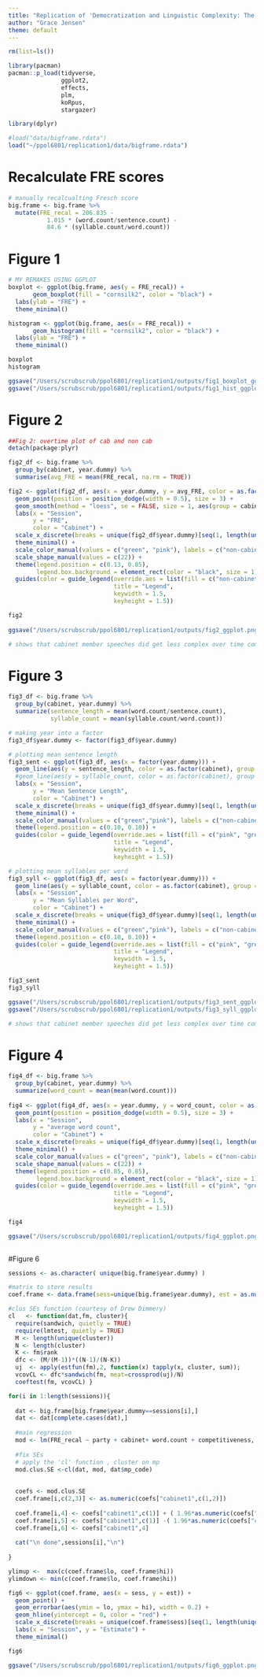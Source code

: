 ```yaml
---
title: "Replication of 'Democratization and Linguistic Complexity: The Effect of Franchise Extension on Parliamentary Discourse, 1832--1915'"
author: "Grace Jensen"
theme: default
---
```


```r
rm(list=ls())

library(pacman)
pacman::p_load(tidyverse,
               ggplot2,
               effects,
               plm,
               koRpus,
               stargazer) 

library(dplyr)

#load("data/bigframe.rdata")
load("~/ppol6801/replication1/data/bigframe.rdata")
```

# Recalculate FRE scores 
```r
# manually recalcualting Fresch score
big.frame <- big.frame %>%
  mutate(FRE_recal = 206.835 -
           1.015 * (word.count/sentence.count) -
           84.6 * (syllable.count/word.count))

```

# Figure 1 
```r
# MY REMAKES USING GGPLOT
boxplot <- ggplot(big.frame, aes(y = FRE_recal)) + 
       geom_boxplot(fill = "cornsilk2", color = "black") +
  labs(ylab = "FRE") +
  theme_minimal()

histogram <- ggplot(big.frame, aes(x = FRE_recal)) + 
       geom_histogram(fill = "cornsilk2", color = "black") +
  labs(ylab = "FRE") +
  theme_minimal()

boxplot
histogram

ggsave("/Users/scrubscrub/ppol6801/replication1/outputs/fig1_boxplot_ggplot.png", boxplot)
ggsave("/Users/scrubscrub/ppol6801/replication1/outputs/fig1_hist_ggplot.png", histogram)

```

# Figure 2
```r
##Fig 2: overtime plot of cab and non cab
detach(package:plyr)

fig2_df <- big.frame %>%
  group_by(cabinet, year.dummy) %>%
  summarise(avg_FRE = mean(FRE_recal, na.rm = TRUE))

fig2 <- ggplot(fig2_df, aes(x = year.dummy, y = avg_FRE, color = as.factor(cabinet))) +
  geom_point(position = position_dodge(width = 0.5), size = 3) +
  geom_smooth(method = "loess", se = FALSE, size = 1, aes(group = cabinet)) +
  labs(x = "Session",
       y = "FRE",
       color = "Cabinet") +
  scale_x_discrete(breaks = unique(fig2_df$year.dummy)[seq(1, length(unique(fig2_df$year.dummy)), length.out = 6)]) +
  theme_minimal() +
  scale_color_manual(values = c("green", "pink"), labels = c("non-cabinet", "cabinet"))+
  scale_shape_manual(values = c(22)) +
  theme(legend.position = c(0.13, 0.85),
        legend.box.background = element_rect(color = "black", size = 1)) +
  guides(color = guide_legend(override.aes = list(fill = c("non-cabinet" = "green", "cabinet" = "pink")),
                              title = "Legend",
                              keywidth = 1.5,
                              keyheight = 1.5))

fig2
  
ggsave("/Users/scrubscrub/ppol6801/replication1/outputs/fig2_ggplot.png", fig2)

# shows that cabinet member speeches did get less complex over time compared to non-cabinet members
```

# Figure 3
```r

fig3_df <- big.frame %>%
  group_by(cabinet, year.dummy) %>%
  summarize(sentence_length = mean(word.count/sentence.count),
            syllable_count = mean(syllable.count/word.count))

# making year into a factor
fig3_df$year.dummy <- factor(fig3_df$year.dummy)

# plotting mean sentence length
fig3_sent <- ggplot(fig3_df, aes(x = factor(year.dummy))) +
  geom_line(aes(y = sentence_length, color = as.factor(cabinet), group = cabinet), size = 2) +
  #geom_line(aes(y = syllable_count, color = as.factor(cabinet), group = cabinet), linetype = 2, size = 1) +
  labs(x = "Session",
       y = "Mean Sentence Length",
       color = "Cabinet") +
  scale_x_discrete(breaks = unique(fig3_df$year.dummy)[seq(1, length(unique(fig3_df$year.dummy)), length.out = 3)]) +
  theme_minimal() +
  scale_color_manual(values = c("green","pink"), labels = c("non-cabinet", "cabinet")) +
  theme(legend.position = c(0.10, 0.10)) +
  guides(color = guide_legend(override.aes = list(fill = c("pink", "green")),
                              title = "Legend",
                              keywidth = 1.5,
                              keyheight = 1.5))

# plotting mean syllables per word
fig3_syll <- ggplot(fig3_df, aes(x = factor(year.dummy))) +
  geom_line(aes(y = syllable_count, color = as.factor(cabinet), group = cabinet), size = 2) +
  labs(x = "Session",
       y = "Mean Syllables per Word",
       color = "Cabinet") +
  scale_x_discrete(breaks = unique(fig3_df$year.dummy)[seq(1, length(unique(fig3_df$year.dummy)), length.out = 3)]) +
  theme_minimal() +
  scale_color_manual(values = c("green","pink"), labels = c("non-cabinet", "cabinet")) +
  theme(legend.position = c(0.10, 0.10)) +
  guides(color = guide_legend(override.aes = list(fill = c("pink", "green")),
                              title = "Legend",
                              keywidth = 1.5,
                              keyheight = 1.5))

fig3_sent
fig3_syll

ggsave("/Users/scrubscrub/ppol6801/replication1/outputs/fig3_sent_ggplot.png", fig3_sent)
ggsave("/Users/scrubscrub/ppol6801/replication1/outputs/fig3_syll_ggplot.png", fig3_syll)

# shows that cabinet member speeches did get less complex over time compared to non-cabinet members
```

# Figure 4 
```r

fig4_df <- big.frame %>%
  group_by(cabinet, year.dummy) %>%
  summarize(word_count = mean(mean(word.count)))
  
fig4 <- ggplot(fig4_df, aes(x = year.dummy, y = word_count, color = as.factor(cabinet))) +
  geom_point(position = position_dodge(width = 0.5), size = 3) +
  labs(x = "Session",
       y = "average word count",
       color = "Cabinet") +
  scale_x_discrete(breaks = unique(fig4_df$year.dummy)[seq(1, length(unique(fig4_df$year.dummy)), length.out = 15)]) +
  theme_minimal() +
  scale_color_manual(values = c("green", "pink"), labels = c("non-cabinet", "cabinet"))+
  scale_shape_manual(values = c(22)) +
  theme(legend.position = c(0.85, 0.85),
        legend.box.background = element_rect(color = "black", size = 1)) +
  guides(color = guide_legend(override.aes = list(fill = c("pink", "green")),
                              title = "Legend",
                              keywidth = 1.5,
                              keyheight = 1.5))

fig4

ggsave("/Users/scrubscrub/ppol6801/replication1/outputs/fig4_ggplot.png", fig4)
  
```

#Figure 6
```r
sessions <- as.character( unique(big.frame$year.dummy) )

#matrix to store results
coef.frame <- data.frame(sess=unique(big.frame$year.dummy), est = as.numeric(NA), se = as.numeric(NA), lo=as.numeric(NA), hi=as.numeric(NA), pval=as.numeric(NA))

#clus SEs function (courtesy of Drew Dimmery)
cl   <- function(dat,fm, cluster){
  require(sandwich, quietly = TRUE)
  require(lmtest, quietly = TRUE)
  M <- length(unique(cluster))
  N <- length(cluster)
  K <- fm$rank
  dfc <- (M/(M-1))*((N-1)/(N-K))
  uj  <- apply(estfun(fm),2, function(x) tapply(x, cluster, sum));
  vcovCL <- dfc*sandwich(fm, meat=crossprod(uj)/N)
  coeftest(fm, vcovCL) }

for(i in 1:length(sessions)){
  
  dat <- big.frame[big.frame$year.dummy==sessions[i],]
  dat <- dat[complete.cases(dat),]
  
  #main regression
  mod <- lm(FRE_recal ~ party + cabinet+ word.count + competitiveness, data= dat)
  
  #fix SEs
  # apply the 'cl' function , cluster on mp
  mod.clus.SE <-cl(dat, mod, dat$mp_code)
  
  
  coefs <- mod.clus.SE
  coef.frame[i,c(2,3)] <- as.numeric(coefs["cabinet1",c(1,2)])
  
  coef.frame[i,4] <- coefs["cabinet1",c(1)] + ( 1.96*as.numeric(coefs["cabinet1",2]))
  coef.frame[i,5] <- coefs["cabinet1",c(1)] -( 1.96*as.numeric(coefs["cabinet1",2]))
  coef.frame[i,6] <- coefs["cabinet1",4]
  
  cat("\n done",sessions[i],"\n")
  
}

ylimup <-  max(c(coef.frame$lo, coef.frame$hi))
ylimdown <- min(c(coef.frame$lo, coef.frame$hi))

fig6 <- ggplot(coef.frame, aes(x = sess, y = est)) +
  geom_point() +
  geom_errorbar(aes(ymin = lo, ymax = hi), width = 0.2) +
  geom_hline(yintercept = 0, color = "red") +
  scale_x_discrete(breaks = unique(coef.frame$sess)[seq(1, length(unique(coef.frame$sess)), length.out = 15)]) +
  labs(x = "Session", y = "Estimate") +
  theme_minimal()

fig6

ggsave("/Users/scrubscrub/ppol6801/replication1/outputs/fig6_ggplot.png", fig6)
```


